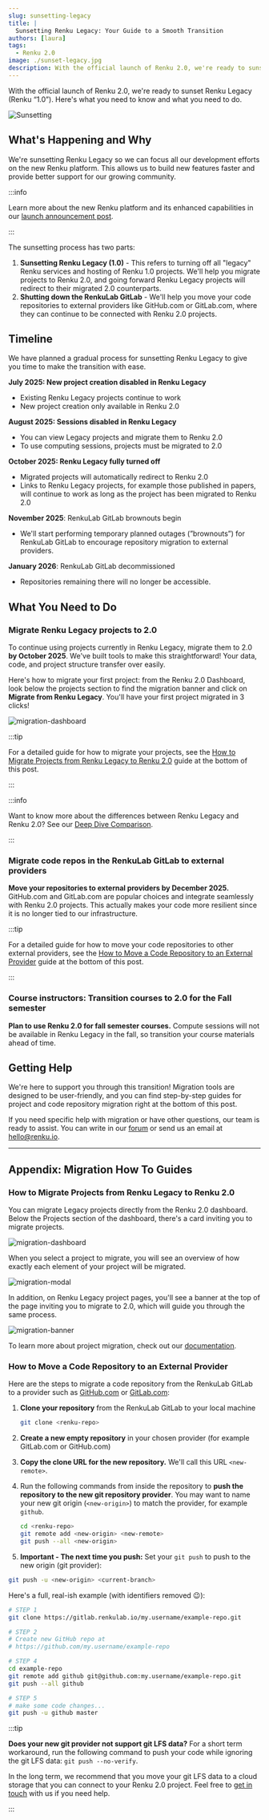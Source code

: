 ```yaml
---
slug: sunsetting-legacy
title: |
  Sunsetting Renku Legacy: Your Guide to a Smooth Transition
authors: [laura]
tags:
  - Renku 2.0
image: ./sunset-legacy.jpg
description: With the official launch of Renku 2.0, we're ready to sunset Renku Legacy (Renku “1.0”). Here's what you need to know and what you need to do.
---
```


With the official launch of Renku 2.0, we're ready to sunset Renku Legacy (Renku “1.0”). Here's what
you need to know and what you need to do.

![Sunsetting](sunset-legacy.jpg)

<!-- truncate -->

## What's Happening and Why

We're sunsetting Renku Legacy so we can focus all our development efforts on the new Renku platform.
This allows us to build new features faster and provide better support for our growing community.

:::info

Learn more about the new Renku platform and its enhanced capabilities in our
[launch announcement post](../launch-renku-2/).

:::

The sunsetting process has two parts:

1. **Sunsetting Renku Legacy (1.0)** - This refers to turning off all "legacy" Renku services and
   hosting of Renku 1.0 projects. We'll help you migrate projects to Renku 2.0, and going forward
   Renku Legacy projects will redirect to their migrated 2.0 counterparts.
2. **Shutting down the RenkuLab GitLab** - We'll help you move your code repositories to external
   providers like GitHub.com or GitLab.com, where they can continue to be connected with Renku 2.0
   projects.

## Timeline

We have planned a gradual process for sunsetting Renku Legacy to give you time to make the
transition with ease.

**July 2025: New project creation disabled in Renku Legacy**

- Existing Renku Legacy projects continue to work
- New project creation only available in Renku 2.0

**August 2025: Sessions disabled in Renku Legacy**

- You can view Legacy projects and migrate them to Renku 2.0
- To use computing sessions, projects must be migrated to 2.0

**October 2025: Renku Legacy fully turned off**

- Migrated projects will automatically redirect to Renku 2.0
- Links to Renku Legacy projects, for example those published in papers, will continue to work as
  long as the project has been migrated to Renku 2.0

**November 2025**: RenkuLab GitLab brownouts begin

- We'll start performing temporary planned outages (”brownouts”) for RenkuLab GitLab to encourage
  repository migration to external providers.

**January 2026**: RenkuLab GitLab decommissioned

- Repositories remaining there will no longer be accessible.

## What You Need to Do

### Migrate Renku Legacy projects to 2.0

To continue using projects currently in Renku Legacy, migrate them to 2.0 **by October 2025**. We've
built tools to make this straightforward! Your data, code, and project
structure transfer over easily.

Here's how to migrate your first project: from the Renku 2.0 Dashboard, look below the projects
section to find the migration banner and click on **Migrate from Renku Legacy**. You'll have your
first project migrated in 3 clicks!

![migration-dashboard](migration-dashboard.png)

:::tip

For a detailed guide for how to migrate your projects, see the [How to Migrate Projects from Renku
Legacy to Renku
2.0](./#how-to-migrate-projects-from-renku-legacy-to-renku-20)
guide at the bottom of this post.

:::

:::info

Want to know more about the differences between Renku Legacy and Renku 2.0? See our [Deep Dive
Comparison](../deep-dive-2-0/).

:::

### Migrate code repos in the RenkuLab GitLab to external providers

**Move your repositories to external providers by December 2025.** GitHub.com and GitLab.com are
popular choices and integrate seamlessly with Renku 2.0 projects. This actually makes your code more
resilient since it is no longer tied to our infrastructure.

:::tip

For a detailed guide for how to move your code repositories to other external providers, see the
[How to Move a Code Repository to an External
Provider](./#how-to-move-a-code-repository-to-an-external-provider)
guide at the bottom of this post.

:::

### Course instructors: Transition courses to 2.0 for the Fall semester

**Plan to use Renku 2.0 for fall semester courses.** Compute sessions will not be available in Renku
Legacy in the fall, so transition your course materials ahead of time.

## Getting Help

We're here to support you through this transition! Migration tools are designed to be user-friendly,
and you can find step-by-step guides for project and code repository migration right at the bottom
of this post.

If you need specific help with migration or have other questions, our team is ready to assist. You
can write in our [forum](https://renku.discourse.group/) or send us an email at
[hello@renku.io](mailto:hello@renku.io).

---

## Appendix: Migration How To Guides

### How to Migrate Projects from Renku Legacy to Renku 2.0

You can migrate Legacy projects directly from the Renku 2.0 dashboard. Below the Projects section of
the dashboard, there's a card inviting you to migrate projects.

![migration-dashboard](migration-dashboard.png)

When you select a project to migrate, you will see an overview of how exactly each element of your
project will be migrated.

![migration-modal](migration-modal.png)

In addition, on Renku Legacy project pages, you'll see a banner at the top of the page inviting you
to migrate to 2.0, which will guide you through the same process.

![migration-banner](migration-banner.png)

To learn more about project migration, check out
our [documentation](https://renku.notion.site/Renku-2-0-How-To-Guides-900f417fc205439789a9fbdc5cadcec8?p=1ac0df2efafc80a88e58e2b3db035110&pm=s).

### How to Move a Code Repository to an External Provider

Here are the steps to migrate a code repository from the RenkuLab GitLab to a provider such as
[GitHub.com](https://github.com) or [GitLab.com](https://gitlab.com):

1. **Clone your repository** from the RenkuLab GitLab to your local machine

   ```bash
   git clone <renku-repo>
   ```

2. **Create a new empty repository** in your chosen provider (for example GitLab.com or GitHub.com)
3. **Copy the clone URL for the new repository.** We'll call this URL `<new-remote>`.
4. Run the following commands from inside the repository to **push the repository to the new git
   repository provider**. You may want to name your new git origin (`<new-origin>`) to match the
   provider, for example `github`.

   ```bash
   cd <renku-repo>
   git remote add <new-origin> <new-remote>
   git push --all <new-origin>
   ```

5. **Important - The next time you push:** Set your `git push` to push to the new origin (git
   provider):

```bash
git push -u <new-origin> <current-branch>
```

Here's a full, real-ish example (with identifiers removed :wink:):

```bash
# STEP 1
git clone https://gitlab.renkulab.io/my.username/example-repo.git

# STEP 2
# Create new GitHub repo at
# https://github.com/my.username/example-repo

# STEP 4
cd example-repo
git remote add github git@github.com:my.username/example-repo.git
git push --all github

# STEP 5
# make some code changes...
git push -u github master

```

:::tip

**Does your new git provider not support git LFS data?** For a short term workaround, run the
following command to push your code while ignoring the git LFS data: `git push --no-verify`.

In the long term, we recommend that you move your git LFS data to a cloud storage that you can
connect to your Renku 2.0 project. Feel free to [get in touch](mailto:hello@renku.io) with us if you
need help.

:::
